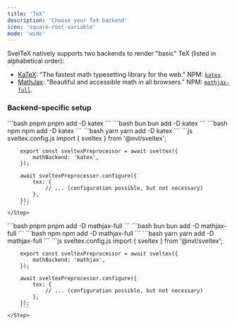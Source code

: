 ```yaml
---
title: 'TeX'
description: 'Choose your TeX backend'
icon: 'square-root-variable'
mode: 'wide'
---
```


SvelTeX natively supports two backends to render "basic" TeX (listed in
alphabetical order):

-   [KaTeX](https://katex.org): "The fastest math typesetting library for the
    web." NPM: [`katex`](https://www.npmjs.com/package/katex).
-   [MathJax](http://mathjax.org): "Beautiful and accessible math in all
    browsers." NPM: [`mathjax-full`](https://github.com/mathjax/MathJax-src).

### Backend-specific setup

<Tabs>
<Tab title="KaTeX">
<Steps>
    <Step title="Install the necessary dependencies">
    <CodeGroup>
        ```bash pnpm
        pnpm add -D katex
        ```
        ```bash bun
        bun add -D katex
        ```
        ```bash npm
        npm add -D katex
        ```
        ```bash yarn
        yarn add -D katex
        ```
    </CodeGroup>
    </Step>
    <Step title="Tell Sveltex to use Markdown-it and customize away!" >
        ```js sveltex.config.js
        import { sveltex } from '@nvl/sveltex';

        export const sveltexPreprocessor = await sveltex({
            mathBackend: 'katex',
        });

        await sveltexPreprocessor.configure({
            tex: {
                // ... (configuration possible, but not necessary)
            },
        });
        ```
    </Step>

</Steps>
</Tab>
<Tab title="MathJax">
<Steps>
    <Step title="Install the necessary dependencies">
    <CodeGroup>
        ```bash pnpm
        pnpm add -D mathjax-full
        ```
        ```bash bun
        bun add -D mathjax-full
        ```
        ```bash npm
        npm add -D mathjax-full
        ```
        ```bash yarn
        yarn add -D mathjax-full
        ```
    </CodeGroup>
    </Step>
    <Step title="Tell SvelTeX to use MathJax" >
        ```js sveltex.config.js
        import { sveltex } from '@nvl/sveltex';

        export const sveltexPreprocessor = await sveltex({
            mathBackend: 'mathjax',
        });

        await sveltexPreprocessor.configure({
            tex: {
                // ... (configuration possible, but not necessary)
            },
        });
        ```
    </Step>

</Steps>
</Tab>
</Tabs>
